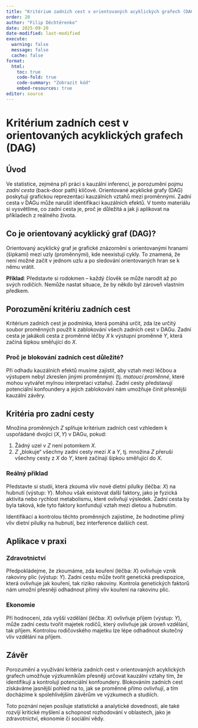 ```yaml
---
title: "Kritérium zadních cest v orientovaných acyklických grafech (DAG)"
order: 20
author: "Filip Děchtěrenko"
date: 2025-09-20
date-modified: last-modified
execute:
  warning: false
  message: false
  cache: false
format:
  html:
    toc: true
    code-fold: true
    code-summary: "Zobrazit kód"
    embed-resources: true
editor: source
---
```


# Kritérium zadních cest v orientovaných acyklických grafech (DAG)

## Úvod

Ve statistice, zejména při práci s kauzální inferencí, je porozumění pojmu *zadní cesta* (back-door path) klíčové. Orientované acyklické grafy (DAG) poskytují grafickou reprezentaci kauzálních vztahů mezi proměnnými. Zadní cesta v DAGu může narušit identifikaci kauzálních efektů. V tomto materiálu si vysvětlíme, co zadní cesta je, proč je důležitá a jak ji aplikovat na příkladech z reálného života.

## Co je orientovaný acyklický graf (DAG)?

Orientovaný acyklický graf je grafické znázornění s orientovanými hranami (šipkami) mezi uzly (proměnnými), kde neexistují cykly. To znamená, že není možné začít v jednom uzlu a po sledování orientovaných hran se k němu vrátit.

**Příklad**: Představte si rodokmen – každý člověk se může narodit až po svých rodičích. Nemůže nastat situace, že by někdo byl zároveň vlastním předkem.

## Porozumění kritériu zadních cest

Kritérium zadních cest je podmínka, která pomáhá určit, zda lze určitý soubor proměnných použít k zablokování všech zadních cest v DAGu. Zadní cesta je jakákoli cesta z proměnné léčby $X$ k výstupní proměnné $Y$, která začíná šipkou směřující do $X$.

### Proč je blokování zadních cest důležité?

Při odhadu kauzálních efektů musíme zajistit, aby vztah mezi léčbou a výstupem nebyl zkreslen jinými proměnnými (tj. *matoucí proměnné*, které mohou vytvářet mylnou interpretaci vztahu). Zadní cesty představují potenciální konfoundery a jejich zablokování nám umožňuje činit přesnější kauzální závěry.

## Kritéria pro zadní cesty

Množina proměnných $Z$ splňuje kritérium zadních cest vzhledem k uspořádané dvojici $(X, Y)$ v DAGu, pokud:

1. Žádný uzel v $Z$ není potomkem $X$.  
2. $Z$ „blokuje“ všechny zadní cesty mezi $X$ a $Y$, tj. množina $Z$ přeruší všechny cesty z $X$ do $Y$, které začínají šipkou směřující do $X$.  

### Reálný příklad

Představte si studii, která zkoumá vliv nové dietní pilulky (léčba: $X$) na hubnutí (výstup: $Y$). Mohou však existovat další faktory, jako je fyzická aktivita nebo rychlost metabolismu, které ovlivňují výsledek. Zadní cesta by byla taková, kde tyto faktory konfundují vztah mezi dietou a hubnutím.  

Identifikací a kontrolou těchto proměnných zajistíme, že hodnotíme přímý vliv dietní pilulky na hubnutí, bez interference dalších cest.  

## Aplikace v praxi

### Zdravotnictví

Předpokládejme, že zkoumáme, zda kouření (léčba: $X$) ovlivňuje vznik rakoviny plic (výstup: $Y$). Zadní cestu může tvořit genetická predispozice, která ovlivňuje jak kouření, tak riziko rakoviny. Kontrola genetických faktorů nám umožní přesněji odhadnout přímý vliv kouření na rakovinu plic.  

### Ekonomie

Při hodnocení, zda vyšší vzdělání (léčba: $X$) ovlivňuje příjem (výstup: $Y$), může zadní cestu tvořit majetek rodičů, který ovlivňuje jak úroveň vzdělání, tak příjem. Kontrolou rodičovského majetku lze lépe odhadnout skutečný vliv vzdělání na příjem.  

## Závěr

Porozumění a využívání kritéria zadních cest v orientovaných acyklických grafech umožňuje výzkumníkům přesněji určovat kauzální vztahy tím, že identifikují a kontrolují potenciální konfoundery. Blokováním zadních cest získáváme jasnější pohled na to, jak se proměnné přímo ovlivňují, a tím docházíme k spolehlivějším závěrům ve výzkumech a studiích.  

Toto poznání nejen posiluje statistické a analytické dovednosti, ale také rozvíjí kritické myšlení a schopnost rozhodování v oblastech, jako je zdravotnictví, ekonomie či sociální vědy.  
